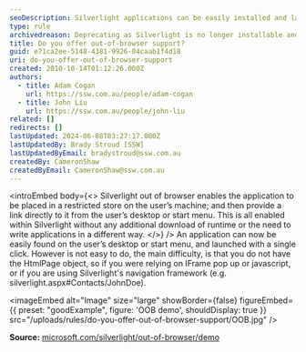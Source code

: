 ```yaml
---
seoDescription: Silverlight applications can be easily installed and launched from a user's desktop or start menu without additional downloads.
type: rule
archivedreason: Deprecating as Silverlight is no longer installable and has been deprecated for 10 years.
title: Do you offer out-of-browser support?
guid: e71ca2ee-5148-4381-9926-04caab1f4d18
uri: do-you-offer-out-of-browser-support
created: 2010-10-14T01:12:26.000Z
authors:
  - title: Adam Cogan
    url: https://ssw.com.au/people/adam-cogan
  - title: John Liu
    url: https://ssw.com.au/people/john-liu
related: []
redirects: []
lastUpdated: 2024-06-08T03:27:17.000Z
lastUpdatedBy: Brady Stroud [SSW]
lastUpdatedByEmail: bradystroud@ssw.com.au
createdBy: CameronShaw
createdByEmail: CameronShaw@ssw.com.au
---
```


<introEmbed
  body={<>
Silverlight out of browser enables the application to be placed in a restricted store on the user’s machine; and then provide a link directly to it from the user’s desktop or start menu. This is all enabled within Silverlight without any additional download of runtime or the need to write applications in a different way.
  </>}
/>
An application can now be easily found on the user’s desktop or start menu, and launched with a single click. However is not easy to do, the main difficulty, is that you do not have the HtmlPage object, so if you were relying on IFrame pop up or javascript, or if you are using Silverlight's navigation framework (e.g. silverlight.aspx#Contacts/JohnDoe).

<imageEmbed
  alt="Image"
  size="large"
  showBorder={false}
  figureEmbed={{
    preset: "goodExample",
    figure: 'OOB demo',
    shouldDisplay: true
  }}
  src="/uploads/rules/do-you-offer-out-of-browser-support/OOB.jpg"
/>

**Source:** [microsoft.com/silverlight/out-of-browser/demo](https://www.microsoft.com/silverlight/out-of-browser/demo?WT.mc_id=WDIT-MVP-33518)
